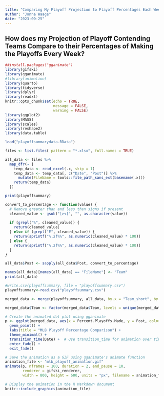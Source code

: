```yaml
---
title: "Comparing My Playoff Projection to Playoff Percentages Each Week"
author: "Jonna Waage"
date: "2023-09-25"
---
```


## How does my Projection of Playoff Contending Teams Compare to their Percentages of Making the Playoffs Every Week?

```r
##install.packages("gganimate")
library(gifski)
library(gganimate)
#library(animation)
library(quarto)
library(tidyverse)
library(dplyr)
library(readxl)
knitr::opts_chunk$set(echo = TRUE,
                      message = FALSE,
                      warning = FALSE)
library(ggplot2)
library(MASS)
library(scales)
library(reshape2)
library(data.table)
```

```r
load("playoffsummarydata.RData")

files <- list.files( pattern = "*.xlsx", full.names = TRUE)

all_data <- files %>%
  map_dfr(~ {
    temp_data <- read_excel(.x, skip = 1)
    temp_data <- temp_data[, c("Date", "Post")] %>%
      mutate(FileName = tools::file_path_sans_ext(basename(.x)))
    return(temp_data)
  })

print(playoffsummary)

convert_to_percentage <- function(value) {
  # Remove greater than and less than signs if present
  cleaned_value <- gsub("[><]", "", as.character(value))
  
  if (grepl("%", cleaned_value)) {
    return(cleaned_value)
  } else if (grepl("E", cleaned_value)) {
    return(sprintf("%.2f%%", as.numeric(cleaned_value) * 100))
  } else {
    return(sprintf("%.2f%%", as.numeric(cleaned_value) * 100))
  }
}

all_data$Post <- sapply(all_data$Post, convert_to_percentage)

names(all_data)[names(all_data) == "FileName"] <- "Team"
print(all_data)

#write.csv(playoffsummary, file = "playoffsummary.csv")
playoffsummary<-read.csv("playoffsummary.csv")

merged_data <- merge(playoffsummary, all_data, by.x = "Team_short", by.y = "Team")

merged_data$Team <- factor(merged_data$Team, levels = unique(merged_data$Team))

# Create the animated dot plot using gganimate
p <- ggplot(merged_data, aes(x = Percent.Playoffs.Made, y = Post, color = Team)) +
  geom_point() +
  labs(title = "MLB Playoff Percentage Comparison") +
  theme_minimal() +
  transition_time(Date) +  # Use transition_time for animation over time
  enter_fade() +
  exit_fade()

# Save the animation as a GIF using gganimate's animate function
animation_file <- "mlb_playoff_animation.gif"
animate(p, nframes = 100, duration = 2, end_pause = 10,
        renderer = gifski_renderer,
        width = 800, height = 600, units = "px", filename = animation_file)

# Display the animation in the R Markdown document
knitr::include_graphics(animation_file)



```
